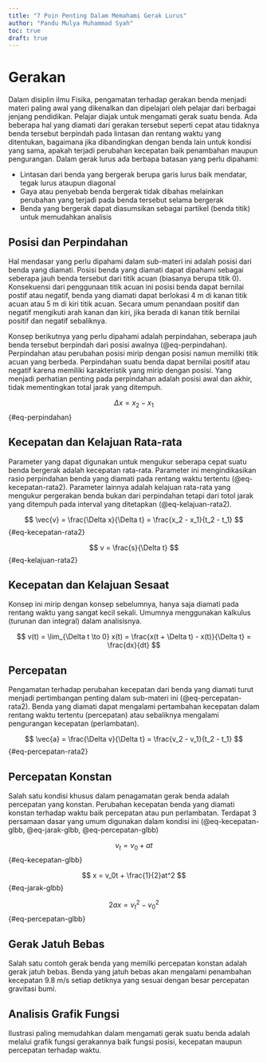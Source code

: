```yaml
---
title: "7 Poin Penting Dalam Memahami Gerak Lurus"
author: "Pandu Mulya Muhammad Syah"
toc: true
draft: true
---
```


# Gerakan

Dalam disiplin ilmu Fisika, pengamatan terhadap gerakan benda menjadi materi paling awal yang dikenalkan dan dipelajari oleh pelajar dari berbagai jenjang pendidikan. Pelajar diajak untuk mengamati gerak suatu benda. Ada beberapa hal yang diamati dari gerakan tersebut seperti cepat atau tidaknya benda tersebut berpindah pada lintasan dan rentang waktu yang ditentukan, bagaimana jika dibandingkan dengan benda lain untuk kondisi yang sama, apakah terjadi perubahan kecepatan baik penambahan maupun pengurangan. Dalam gerak lurus ada berbapa batasan yang perlu dipahami:

- Lintasan dari benda yang bergerak berupa garis lurus baik mendatar, tegak lurus ataupun diagonal
- Gaya atau penyebab benda bergerak tidak dibahas melainkan perubahan yang terjadi pada benda tersebut selama bergerak
- Benda yang bergerak dapat diasumsikan sebagai partikel (benda titik) untuk memudahkan analisis

## Posisi dan Perpindahan

Hal mendasar yang perlu dipahami dalam sub-materi ini adalah posisi dari benda yang diamati. Posisi benda yang diamati dapat dipahami sebagai seberapa jauh benda tersebut dari titik acuan (biasanya berupa titik 0). Konsekuensi dari penggunaan titik acuan ini posisi benda dapat bernilai postif atau negatif, benda yang diamati dapat berlokasi 4 m di kanan titik acuan atau 5 m di kiri titik acuan. Secara umum penandaan positif dan negatif mengikuti arah kanan dan kiri, jika berada di kanan titik bernilai positif dan negatif sebaliknya.

Konsep berikutnya yang perlu dipahami adalah perpindahan, seberapa jauh benda tersebut berpindah dari posisi awalnya (@eq-perpindahan). Perpindahan atau perubahan posisi mirip dengan posisi namun memiliki titik acuan yang berbeda. Perpindahan suatu benda dapat bernilai positif atau negatif karena memiliki karakteristik yang mirip dengan posisi. Yang menjadi perhatian penting pada perpindahan adalah posisi awal dan akhir, tidak mementingkan total jarak yang ditempuh.

$$
\Delta x = x_2 - x_1
$$ {#eq-perpindahan}

## Kecepatan dan Kelajuan Rata-rata

Parameter yang dapat digunakan untuk mengukur seberapa cepat suatu benda bergerak adalah kecepatan rata-rata. Parameter ini mengindikasikan rasio perpindahan benda yang diamati pada rentang waktu tertentu (@eq-kecepatan-rata2). Parameter lainnya adalah kelajuan rata-rata yang mengukur pergerakan benda bukan dari perpindahan tetapi dari totol jarak yang ditempuh pada interval yang ditetapkan (@eq-kelajuan-rata2).

$$
\vec{v} = \frac{\Delta x}{\Delta t} = \frac{x_2 - x_1}{t_2 - t_1}
$$ {#eq-kecepatan-rata2}

$$
v = \frac{s}{\Delta t}
$$ {#eq-kelajuan-rata2}

## Kecepatan dan Kelajuan Sesaat

Konsep ini mirip dengan konsep sebelumnya, hanya saja diamati pada rentang waktu yang sangat kecil sekali. Umumnya menggunakan kalkulus (turunan dan integral) dalam analisisnya.

$$
v(t) = \lim_{\Delta t \to 0} x(t) = \frac{x(t + \Delta t) - x(t)}{\Delta t} = \frac{dx}{dt}
$$

## Percepatan

Pengamatan terhadap perubahan kecepatan dari benda yang diamati turut menjadi pertimbangan penting dalam sub-materi ini (@eq-percepatan-rata2). Benda yang diamati dapat mengalami pertambahan kecepatan dalam rentang waktu tertentu (percepatan) atau sebaliknya mengalami pengurangan kecepatan (perlambatan).

$$
\vec{a} = \frac{\Delta v}{\Delta t} = \frac{v_2 - v_1}{t_2 - t_1}
$$ {#eq-percepatan-rata2}

## Percepatan Konstan

Salah satu kondisi khusus dalam penagamatan gerak benda adalah percepatan yang konstan. Perubahan kecepatan benda yang diamati konstan terhadap waktu baik percepatan atau pun perlambatan. Terdapat 3 persamaan dasar yang umum digunakan dalam kondisi ini (@eq-kecepatan-glbb, @eq-jarak-glbb, @eq-percepatan-glbb)

$$
v_t = v_0 + at
$$ {#eq-kecepatan-glbb}

$$
x = v_0t + \frac{1}{2}at^2
$$ {#eq-jarak-glbb}

$$
2ax = v_t^2 - v_0^2
$$ {#eq-percepatan-glbb}

## Gerak Jatuh Bebas

Salah satu contoh gerak benda yang memilki percepatan konstan adalah gerak jatuh bebas. Benda yang jatuh bebas akan mengalami penambahan kecepatan 9.8 m/s setiap detiknya yang sesuai dengan besar percepatan gravitasi bumi.

## Analisis Grafik Fungsi

Ilustrasi paling memudahkan dalam mengamati gerak suatu benda adalah melalui grafik fungsi gerakannya baik fungsi posisi, kecepatan maupun percepatan terhadap waktu.
